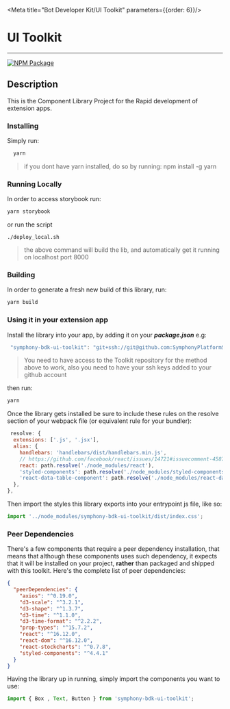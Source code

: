 
<Meta title="Bot Developer Kit/UI Toolkit" parameters={{order: 6}}/>

# UI Toolkit
---

[![NPM Package](https://img.shields.io/npm/v/symphony-bdk-ui-toolkit?style=shield&logo=npm)](https://www.npmjs.com/package/symphony-bdk-ui-toolkit)

## Description
This is the Component Library Project for the Rapid development of extension apps.

### Installing

Simply run:
```jsx
  yarn
```
> if you dont have yarn installed, do so by running: npm install -g yarn


### Running Locally
In order to access storybook run:
```jsx harmony
yarn storybook
```
or run the script
```shell script
./deploy_local.sh
```
> the above command will build the lib, and automatically get it running on localhost port 8000

### Building
In order to generate a fresh new build of this library, run:
```jsx harmony
yarn build
```

### Using it in your extension app

Install the library into your app, by adding it on your <strong><i>package.json</i></strong> e.g:

```jsx
 "symphony-bdk-ui-toolkit": "git+ssh://git@github.com:SymphonyPlatformSolutions/symphony-bdk-ui-toolkit.git#stage",
```
> You need to have access to the Toolkit repository for the method above to work, also you need to have
>your ssh keys added to your github account

then run:
```jsx
yarn
```
Once the library gets installed be sure to include these rules on the resolve section of your
webpack file (or equivalent rule for your bundler):

```jsx harmony
 resolve: {
  extensions: ['.js', '.jsx'],
  alias: {
    handlebars: 'handlebars/dist/handlebars.min.js',
    // https://github.com/facebook/react/issues/14721#issuecomment-458757426
    react: path.resolve('./node_modules/react'),
    'styled-components': path.resolve('./node_modules/styled-components'),
    'react-data-table-component': path.resolve('./node_modules/react-data-table-component'),
  },
},
```

Then import the styles this library exports into your entrypoint js file, like so:

```jsx harmony
import '../node_modules/symphony-bdk-ui-toolkit/dist/index.css';
```

### Peer Dependencies

There's a few components that require a peer dependency installation, that means that
although these components uses such dependency, it expects that it will be installed on your
project, **rather** than packaged and shipped with this toolkit. Here's the complete list of
peer dependencies:

```json
{
  "peerDependencies": {
    "axios": "^0.19.0",
    "d3-scale": "^3.2.1",
    "d3-shape": "^1.3.7",
    "d3-time": "^1.1.0",
    "d3-time-format": "^2.2.2",
    "prop-types": "^15.7.2",
    "react": "^16.12.0",
    "react-dom": "^16.12.0",
    "react-stockcharts": "^0.7.8",
    "styled-components": "^4.4.1"
  }
}
```


Having the library up in running, simply import the components you want to use:

```jsx harmony
import { Box , Text, Button } from 'symphony-bdk-ui-toolkit';
```


